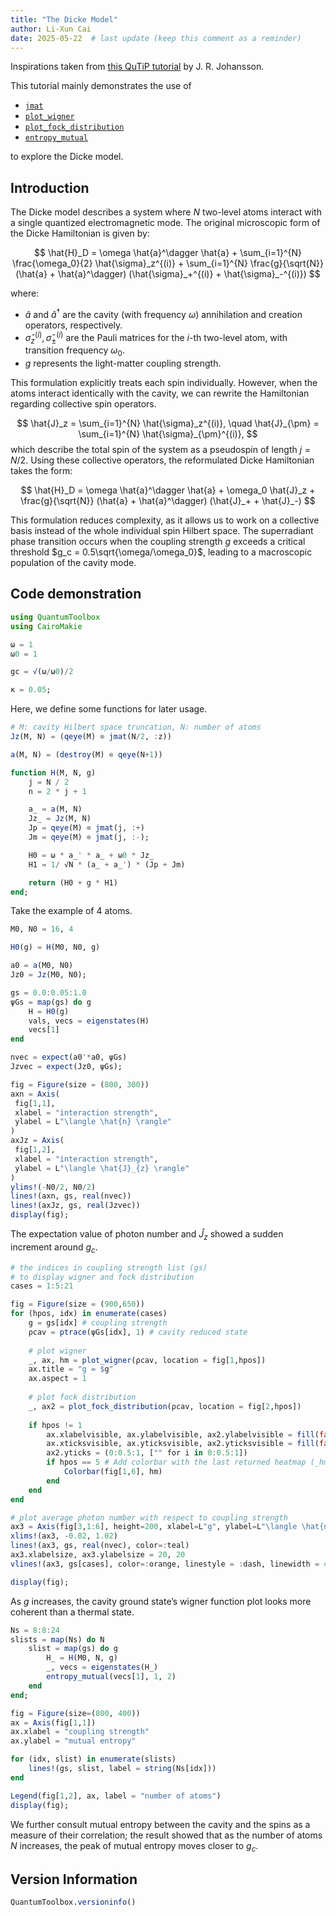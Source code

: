 ```yaml
---
title: "The Dicke Model"
author: Li-Xun Cai
date: 2025-05-22  # last update (keep this comment as a reminder)
---
```


Inspirations taken from [this QuTiP tutorial](https://nbviewer.org/urls/qutip.org/qutip-tutorials/tutorials-v5/lectures/Lecture-3A-Dicke-model.ipynb) by J. R. Johansson.

This tutorial mainly demonstrates the use of 

- [`jmat`](https://qutip.org/QuantumToolbox.jl/stable/resources/api#QuantumToolbox.jmat)
- [`plot_wigner`](https://qutip.org/QuantumToolbox.jl/stable/resources/api#QuantumToolbox.plot_wigner)
- [`plot_fock_distribution`](https://qutip.org/QuantumToolbox.jl/stable/resources/api#QuantumToolbox.plot_fock_distribution)
- [`entropy_mutual`](https://qutip.org/QuantumToolbox.jl/stable/resources/api#QuantumToolbox.entropy_mutual)

to explore the Dicke model.

## Introduction

The Dicke model describes a system where $N$ two-level atoms interact with a single quantized electromagnetic mode. The original microscopic form of the Dicke Hamiltonian is given by:

$$
\hat{H}_D = \omega \hat{a}^\dagger \hat{a} + \sum_{i=1}^{N} \frac{\omega_0}{2} \hat{\sigma}_z^{(i)} + \sum_{i=1}^{N} \frac{g}{\sqrt{N}} (\hat{a} + \hat{a}^\dagger) (\hat{\sigma}_+^{(i)} + \hat{\sigma}_-^{(i)})
$$

where:

- $\hat{a}$ and $\hat{a}^\dagger$ are the cavity (with frequency $\omega$) annihilation and creation operators, respectively.
- $\hat{\sigma}_z^{(i)}, \hat{\sigma}_\pm^{(i)}$ are the Pauli matrices for the $i$-th two-level atom, with transition frequency $\omega_0$.
- $g$ represents the light-matter coupling strength.

This formulation explicitly treats each spin individually. However, when the atoms interact identically with the cavity, we can rewrite the Hamiltonian regarding collective spin operators.

$$
\hat{J}_z = \sum_{i=1}^{N} \hat{\sigma}_z^{(i)}, \quad \hat{J}_{\pm} = \sum_{i=1}^{N} \hat{\sigma}_{\pm}^{(i)}, 
$$
which describe the total spin of the system as a pseudospin of length $j = N/2$. Using these collective operators, the reformulated Dicke Hamiltonian takes the form:

$$
\hat{H}_D = \omega \hat{a}^\dagger \hat{a} + \omega_0 \hat{J}_z + \frac{g}{\sqrt{N}} (\hat{a} + \hat{a}^\dagger) (\hat{J}_+ + \hat{J}_-)
$$

This formulation reduces complexity, as it allows us to work on a collective basis instead of the whole individual spin Hilbert space. The superradiant phase transition occurs when the coupling strength $g$ exceeds a critical threshold $g_c = 0.5\sqrt{\omega/\omega_0}$, leading to a macroscopic population of the cavity mode.


## Code demonstration

```julia
using QuantumToolbox
using CairoMakie
```

```julia
ω = 1
ω0 = 1

gc = √(ω/ω0)/2

κ = 0.05;
```

Here, we define some functions for later usage.
```julia
# M: cavity Hilbert space truncation, N: number of atoms
Jz(M, N) = (qeye(M) ⊗ jmat(N/2, :z))

a(M, N) = (destroy(M) ⊗ qeye(N+1))

function H(M, N, g)
    j = N / 2
    n = 2 * j + 1

    a_ = a(M, N)
    Jz_ = Jz(M, N)
    Jp = qeye(M) ⊗ jmat(j, :+)
    Jm = qeye(M) ⊗ jmat(j, :-);

    H0 = ω * a_' * a_ + ω0 * Jz_
    H1 = 1/ √N * (a_ + a_') * (Jp + Jm)

    return (H0 + g * H1)
end;
```

Take the example of 4 atoms.
```julia
M0, N0 = 16, 4

H0(g) = H(M0, N0, g)

a0 = a(M0, N0)
Jz0 = Jz(M0, N0);
```

```julia
gs = 0.0:0.05:1.0
ψGs = map(gs) do g
    H = H0(g)
    vals, vecs = eigenstates(H)
    vecs[1]
end

nvec = expect(a0'*a0, ψGs)
Jzvec = expect(Jz0, ψGs);
```

```julia
fig = Figure(size = (800, 300))
axn = Axis(
 fig[1,1],
 xlabel = "interaction strength",
 ylabel = L"\langle \hat{n} \rangle"
)
axJz = Axis(
 fig[1,2],
 xlabel = "interaction strength",
 ylabel = L"\langle \hat{J}_{z} \rangle"
)
ylims!(-N0/2, N0/2)
lines!(axn, gs, real(nvec))
lines!(axJz, gs, real(Jzvec))
display(fig);
```
The expectation value of photon number and $\hat{J}_z$ showed a sudden increment around $g_c$. 

```julia
# the indices in coupling strength list (gs)
# to display wigner and fock distribution
cases = 1:5:21

fig = Figure(size = (900,650))
for (hpos, idx) in enumerate(cases)
    g = gs[idx] # coupling strength
    ρcav = ptrace(ψGs[idx], 1) # cavity reduced state
    
    # plot wigner
    _, ax, hm = plot_wigner(ρcav, location = fig[1,hpos])
    ax.title = "g = $g"
    ax.aspect = 1
    
    # plot fock distribution
    _, ax2 = plot_fock_distribution(ρcav, location = fig[2,hpos])
    
    if hpos != 1
        ax.xlabelvisible, ax.ylabelvisible, ax2.ylabelvisible = fill(false, 3)
        ax.xticksvisible, ax.yticksvisible, ax2.yticksvisible = fill(false, 3)
        ax2.yticks = (0:0.5:1, ["" for i in 0:0.5:1])
        if hpos == 5 # Add colorbar with the last returned heatmap (_hm) 
            Colorbar(fig[1,6], hm)
        end
    end    
end

# plot average photon number with respect to coupling strength
ax3 = Axis(fig[3,1:6], height=200, xlabel=L"g", ylabel=L"\langle \hat{n} \rangle")
xlims!(ax3, -0.02, 1.02)
lines!(ax3, gs, real(nvec), color=:teal)
ax3.xlabelsize, ax3.ylabelsize = 20, 20
vlines!(ax3, gs[cases], color=:orange, linestyle = :dash, linewidth = 4)

display(fig);
```
As $g$ increases, the cavity ground state's wigner function plot looks more coherent than a thermal state.

```julia
Ns = 8:8:24
slists = map(Ns) do N
    slist = map(gs) do g
        H_ = H(M0, N, g)
        _, vecs = eigenstates(H_)
        entropy_mutual(vecs[1], 1, 2)
    end
end;
```

```julia
fig = Figure(size=(800, 400))
ax = Axis(fig[1,1])
ax.xlabel = "coupling strength"
ax.ylabel = "mutual entropy"

for (idx, slist) in enumerate(slists)
    lines!(gs, slist, label = string(Ns[idx]))
end

Legend(fig[1,2], ax, label = "number of atoms")
display(fig);
```
We further consult mutual entropy between the cavity and the spins as a measure of their correlation; the result showed that as the number of atoms $N$ increases, the peak of mutual entropy moves closer to $g_c$.



## Version Information
```julia
QuantumToolbox.versioninfo()
```
